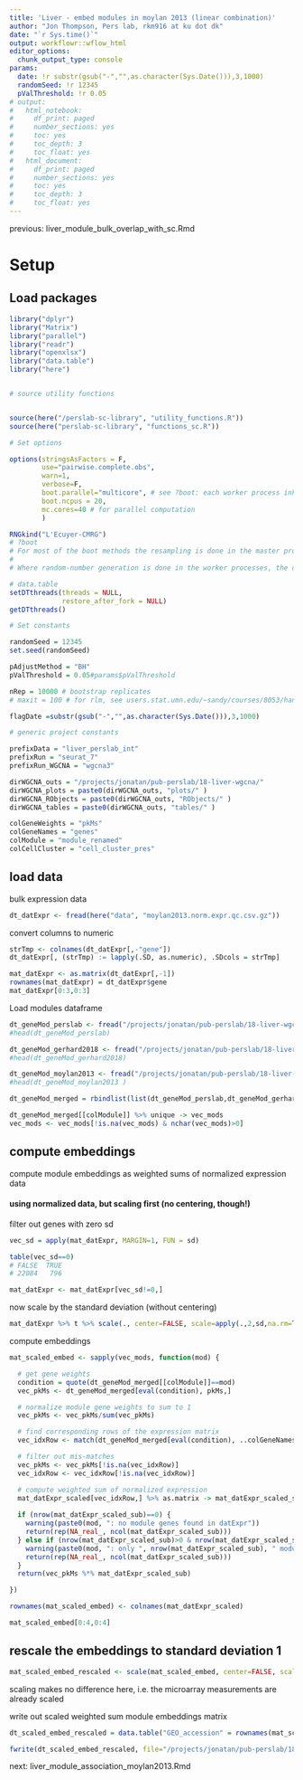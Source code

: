 ```yaml
---
title: 'Liver - embed modules in moylan 2013 (linear combination)'
author: "Jon Thompson, Pers lab, rkm916 at ku dot dk"
date: "`r Sys.time()`" 
output: workflowr::wflow_html
editor_options:
  chunk_output_type: console
params: 
  date: !r substr(gsub("-","",as.character(Sys.Date())),3,1000)
  randomSeed: !r 12345
  pValThreshold: !r 0.05
# output:
#   html_notebook:
#     df_print: paged
#     number_sections: yes
#     toc: yes
#     toc_depth: 3
#     toc_float: yes
#   html_document:
#     df_print: paged
#     number_sections: yes
#     toc: yes
#     toc_depth: 3
#     toc_float: yes
---
```


previous: liver_module_bulk_overlap_with_sc.Rmd

# Setup

## Load packages

```r
library("dplyr")
library("Matrix")
library("parallel")
library("readr")
library("openxlsx")
library("data.table")
library("here")


# source utility functions


source(here("/perslab-sc-library", "utility_functions.R"))
source(here("perslab-sc-library", "functions_sc.R"))

# Set options

options(stringsAsFactors = F, 
        use="pairwise.complete.obs", 
        warn=1, 
        verbose=F,
        boot.parallel="multicore", # see ?boot: each worker process inherits the environment of the current session, including the workspace and the loaded namespaces and attached packages (but not the random number seed: see below). 
        boot.ncpus = 20,
        mc.cores=40 # for parallel computation
        ) 

RNGkind("L'Ecuyer-CMRG")
# ?boot
# For most of the boot methods the resampling is done in the master process, but not if simple = TRUE nor sim = "parametric". In those cases (or where statistic itself uses random numbers), more care is needed if the results need to be reproducible. Resampling is done in the worker processes by censboot(sim = "wierd") and by most of the schemes in tsboot (the exceptions being sim == "fixed" and sim == "geom" with the default ran.gen).
# 
# Where random-number generation is done in the worker processes, the default behaviour is that each worker chooses a separate seed, non-reproducibly. However, with parallel = "multicore" or parallel = "snow" using the default cluster, a second approach is used if RNGkind("L'Ecuyer-CMRG") has been selected. In that approach each worker gets a different subsequence of the RNG stream based on the seed at the time the worker is spawned and so the results will be reproducible if ncpus is unchanged, and for parallel = "multicore" if parallel::mc.reset.stream() is called: see the examples for mclapply. 

# data.table
setDTthreads(threads = NULL, 
             restore_after_fork = NULL)
getDTthreads()

# Set constants

randomSeed = 12345
set.seed(randomSeed)

pAdjustMethod = "BH"
pValThreshold = 0.05#params$pValThreshold

nRep = 10000 # bootstrap replicates
# maxit = 100 # for rlm, see users.stat.umn.edu/~sandy/courses/8053/handouts/robust.pdf

flagDate =substr(gsub("-","",as.character(Sys.Date())),3,1000)

# generic project constants 

prefixData = "liver_perslab_int"
prefixRun = "seurat_7"
prefixRun_WGCNA = "wgcna3"

dirWGCNA_outs = "/projects/jonatan/pub-perslab/18-liver-wgcna/"
dirWGCNA_plots = paste0(dirWGCNA_outs, "plots/" )
dirWGCNA_RObjects = paste0(dirWGCNA_outs, "RObjects/" )
dirWGCNA_tables = paste0(dirWGCNA_outs, "tables/" )

colGeneWeights = "pkMs"
colGeneNames = "genes"
colModule = "module_renamed"
colCellCluster = "cell_cluster_pres"
```

## load data

bulk expression data 

```r
dt_datExpr <- fread(here("data", "moylan2013.norm.expr.qc.csv.gz"))
```

convert columns to numeric 

```r
strTmp <- colnames(dt_datExpr[,-"gene"])
dt_datExpr[, (strTmp) := lapply(.SD, as.numeric), .SDcols = strTmp]
```

```r
mat_datExpr <- as.matrix(dt_datExpr[,-1])
rownames(mat_datExpr) = dt_datExpr$gene
mat_datExpr[0:3,0:3]
```

Load modules dataframe

```r
dt_geneMod_perslab <- fread("/projects/jonatan/pub-perslab/18-liver-wgcna/tables/liver_perslab_int_wgcna3_geneMod.csv.gz")
#head(dt_geneMod_perslab)

dt_geneMod_gerhard2018 <- fread("/projects/jonatan/pub-perslab/18-liver-wgcna/tables/liver_gerhard2018_wgcna3_geneMod.csv.gz")
#head(dt_geneMod_gerhard2018)

dt_geneMod_moylan2013 <- fread("/projects/jonatan/pub-perslab/18-liver-wgcna/tables/liver_moylan2013_wgcna1_geneMod.csv.gz")
#head(dt_geneMod_moylan2013 )

dt_geneMod_merged = rbindlist(list(dt_geneMod_perslab,dt_geneMod_gerhard2018, dt_geneMod_moylan2013), fill=TRUE)
```

```r
dt_geneMod_merged[[colModule]] %>% unique -> vec_mods
vec_mods <- vec_mods[!is.na(vec_mods) & nchar(vec_mods)>0]
```

## compute embeddings

compute module embeddings as weighted sums of normalized expression data

<!-- filter out genes with zero sd -->

<!-- ```{r} -->
<!-- vec_sd = apply(mat_datExpr, MARGIN=1, FUN = sd) -->
<!-- ``` -->

<!-- ```{r} -->
<!-- table(vec_sd==0) -->
<!-- # FALSE  TRUE  -->
<!-- # 22084   796  -->
<!-- ``` -->

<!-- ```{r} -->
<!-- mat_datExpr <- mat_datExpr[vec_sd!=0,] -->
<!-- ``` -->

#### using normalized data, but scaling first (no centering, though!)

filter out genes with zero sd

```r
vec_sd = apply(mat_datExpr, MARGIN=1, FUN = sd)
```

```r
table(vec_sd==0)
# FALSE  TRUE 
# 22084   796
```

```r
mat_datExpr <- mat_datExpr[vec_sd!=0,]
```

now scale by the standard deviation (without centering)

```r
mat_datExpr %>% t %>% scale(., center=FALSE, scale=apply(.,2,sd,na.rm=T)) %>% t -> mat_datExpr_scaled
```

compute embeddings

<!-- unscaled -->

<!-- ```{r} -->
<!-- mat_embed <- sapply(vec_mods, function(mod) { -->

<!--   # get gene weights -->
<!--   condition = quote(dt_geneMod_merged[[colModule]]==mod) -->
<!--   vec_pkMs <- dt_geneMod_merged[eval(condition), pkMs,] -->

<!--   # normalize module gene weights to sum to 1 -->
<!--   vec_pkMs <- vec_pkMs/sum(vec_pkMs) -->

<!--   # find corresponding rows of the expression matrix -->
<!--   vec_idxRow <- match(dt_geneMod_merged[eval(condition), ..colGeneNames, ][[1]], rownames(mat_datExpr)) -->

<!--   # filter out mis-matches -->
<!--   vec_pkMs <- vec_pkMs[!is.na(vec_idxRow)] -->
<!--   vec_idxRow <- vec_idxRow[!is.na(vec_idxRow)] -->

<!--   # compute weighted sum of normalized expression -->
<!--   mat_datExpr[vec_idxRow,] %>% as.matrix -> mat_datExpr_sub -->

<!--   if (nrow(mat_datExpr_sub)==0) { -->
<!--     warning(paste0(mod, ": no module genes found in datExpr")) -->
<!--     return(rep(NA_real_, ncol(mat_datExpr_sub))) -->
<!--   } else if (nrow(mat_datExpr_sub)>0 & nrow(mat_datExpr_sub)<length(vec_pkMs)/2) { -->
<!--     warning(paste0(mod, ": only ", nrow(mat_datExpr_sub), " module genes detected")) -->
<!--   } -->
<!--   vec_pkMs %*% mat_datExpr_sub -->

<!-- }) -->

<!-- rownames(mat_embed) <- colnames(mat_datExpr) -->

<!-- mat_embed[0:4,0:4] -->
<!-- ``` -->

```r
mat_scaled_embed <- sapply(vec_mods, function(mod) {

  # get gene weights
  condition = quote(dt_geneMod_merged[[colModule]]==mod)
  vec_pkMs <- dt_geneMod_merged[eval(condition), pkMs,]

  # normalize module gene weights to sum to 1
  vec_pkMs <- vec_pkMs/sum(vec_pkMs)

  # find corresponding rows of the expression matrix
  vec_idxRow <- match(dt_geneMod_merged[eval(condition), ..colGeneNames, ][[1]], rownames(mat_datExpr_scaled))

  # filter out mis-matches
  vec_pkMs <- vec_pkMs[!is.na(vec_idxRow)]
  vec_idxRow <- vec_idxRow[!is.na(vec_idxRow)]

  # compute weighted sum of normalized expression
  mat_datExpr_scaled[vec_idxRow,] %>% as.matrix -> mat_datExpr_scaled_sub
  
  if (nrow(mat_datExpr_scaled_sub)==0) {
    warning(paste0(mod, ": no module genes found in datExpr"))
    return(rep(NA_real_, ncol(mat_datExpr_scaled_sub)))
  } else if (nrow(mat_datExpr_scaled_sub)>0 & nrow(mat_datExpr_scaled_sub)<(length(vec_pkMs)/2)) {
    warning(paste0(mod, ": only ", nrow(mat_datExpr_scaled_sub), " module genes detected"))
    return(rep(NA_real_, ncol(mat_datExpr_scaled_sub)))
  }
  return(vec_pkMs %*% mat_datExpr_scaled_sub)

})

rownames(mat_scaled_embed) <- colnames(mat_datExpr_scaled)

mat_scaled_embed[0:4,0:4]
```

## rescale the embeddings to standard deviation 1

```r
mat_scaled_embed_rescaled <- scale(mat_scaled_embed, center=FALSE, scale=apply(mat_scaled_embed,2,sd,na.rm=T))
```

<!-- ```{r} -->
<!-- mat_cor = cor(mat_embed, mat_scaled_embed) -->
<!-- ``` -->

<!-- ```{r} -->
<!-- vec_diag = mat_cor[row(mat_cor)==col(mat_cor)] -->
<!-- median(vec_diag) -->
<!-- # [1] 0.9981947 -->
<!-- ``` -->

scaling makes no difference here, i.e. the microarray measurements are already scaled

<!-- plot the distributions of activity of a few modules -->

<!-- ```{r} -->
<!-- hist(mat_embed[,64],breaks = 50) -->
<!-- ``` -->

<!-- ```{r} -->
<!-- mat_embed_log2  = log2(mat_embed+1) -->
<!-- ``` -->

<!-- ```{r} -->
<!-- hist(mat_embed_log2[,10],breaks = 50) -->
<!-- ``` -->


write out scaled weighted sum module embeddings matrix

```r
dt_scaled_embed_rescaled = data.table("GEO_accession" = rownames(mat_scaled_embed_rescaled), mat_scaled_embed_rescaled)

fwrite(dt_scaled_embed_rescaled, file="/projects/jonatan/pub-perslab/18-liver-wgcna/tables/liver_perslab_int_wgcna3_mat_scaled_embed_moylan2013.csv.gz", compress="gzip")
```

next:
liver_module_association_moylan2013.Rmd

